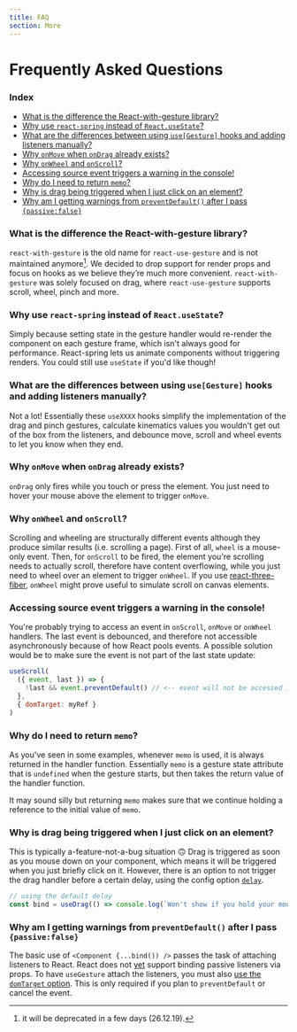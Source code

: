 ```yaml
---
title: FAQ
section: More
---
```


# Frequently Asked Questions

### Index

- [What is the difference the React-with-gesture library?](#what-is-the-difference-the-react-with-gesture-library)
- [Why use `react-spring` instead of `React.useState`?](#why-use-react-spring-instead-of-reactusestate)
- [What are the differences between using `use[Gesture]` hooks and adding listeners manually?](#what-are-the-differences-between-using-usegesture-hooks-and-adding-listeners-manually)
- [Why `onMove` when `onDrag` already exists?](#why-onmove-when-ondrag-already-exists)
- [Why `onWheel` and `onScroll`?](#why-onwheel-and-onscroll)
- [Accessing source event triggers a warning in the console!](#accessing-source-event-triggers-a-warning-in-the-console)
- [Why do I need to return `memo`?](#why-do-i-need-to-return-memo)
- [Why is drag being triggered when I just click on an element?](#why-is-drag-being-triggered-when-i-just-click-on-an-element)
- [Why am I getting warnings from `preventDefault()` after I pass `{passive:false}`](#why-am-i-getting-warnings-from-preventdefault-after-i-pass-passivefalse)

### What is the difference the React-with-gesture library?

`react-with-gesture` is the old name for `react-use-gesture` and is not maintained anymore[^1]. We decided to drop support for render props and focus on hooks as we believe they’re much more convenient. `react-with-gesture` was solely focused on drag, where `react-use-gesture` supports scroll, wheel, pinch and more.

[^1]: it will be deprecated in a few days (26.12.19).

### Why use `react-spring` instead of `React.useState`?

Simply because setting state in the gesture handler would re-render the component on each gesture frame, which isn't always good for performance. React-spring lets us animate components without triggering renders. You could still use `useState` if you'd like though!

### What are the differences between using `use[Gesture]` hooks and adding listeners manually?

Not a lot! Essentially these `useXXXX` hooks simplify the implementation of the drag and pinch gestures, calculate kinematics values you wouldn't get out of the box from the listeners, and debounce move, scroll and wheel events to let you know when they end.

### Why `onMove` when `onDrag` already exists?

`onDrag` only fires while you touch or press the element. You just need to hover your mouse above the element to trigger `onMove`.

### Why `onWheel` and `onScroll`?

Scrolling and wheeling are structurally different events although they produce similar results (i.e. scrolling a page). First of all, `wheel` is a mouse-only event. Then, for `onScroll` to be fired, the element you're scrolling needs to actually scroll, therefore have content overflowing, while you just need to wheel over an element to trigger `onWheel`. If you use [react-three-fiber](https://github.com/pmndrs/react-three-fiber), `onWheel` might prove useful to simulate scroll on canvas elements.

### Accessing source event triggers a warning in the console!

You're probably trying to access an event in `onScroll`, `onMove` or `onWheel` handlers. The last event is debounced, and therefore not accessible asynchronously because of how React pools events. A possible solution would be to make sure the event is not part of the last state update:

```jsx
useScroll(
  ({ event, last }) => {
    !last && event.preventDefault() // <-- event will not be accessed in the last event
  },
  { domTarget: myRef }
)
```

### Why do I need to return `memo`?

As you've seen in some examples, whenever `memo` is used, it is always returned in the handler function. Essentially `memo` is a gesture state attribute that is `undefined` when the gesture starts, but then takes the return value of the handler function.

It may sound silly but returning `memo` makes sure that we continue holding a reference to the initial value of `memo`.

### Why is drag being triggered when I just click on an element?

This is typically a-feature-not-a-bug situation 🙃 Drag is triggered as soon as you mouse down on your component, which means it will be triggered when you just briefly click on it. However, there is an option to not trigger the drag handler before a certain delay, using the config option [`delay`](/docs/options/#delay-drag-only).

```jsx
// using the default delay
const bind = useDrag(() => console.log(`Won't show if you hold your mouse less than 180ms`), { delay: true })
```

### Why am I getting warnings from `preventDefault()` after I pass `{passive:false}`

The basic use of `<Component {...bind()) />` passes the task of attaching listeners to React. React does not [yet](https://github.com/facebook/react/issues/6436) support binding passive listeners via props. To have `useGesture` attach the listeners, you must also [use the `domTarget` option](/docs/options/#domtarget). This is only required if you plan to `preventDefault` or cancel the event.
